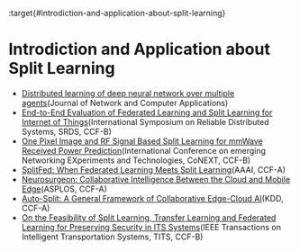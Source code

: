:target{#introdiction-and-application-about-split-learning}

# Introdiction and Application about Split Learning

- [Distributed learning of deep neural network over multiple agents](https://arxiv.org/pdf/1810.06060.pdf)(Journal of Network and Computer Applications)
- [End-to-End Evaluation of Federated Learning and Split Learning for Internet of Things](https://arxiv.org/pdf/2003.13376.pdf)(International Symposium on Reliable Distributed Systems, SRDS, CCF-B)
- [One Pixel Image and RF Signal Based Split Learning for mmWave Received Power Prediction](https://arxiv.org/pdf/1911.01682.pdf)(International Conference on emerging Networking EXperiments and Technologies, CoNEXT, CCF-B)
- [SplitFed: When Federated Learning Meets Split Learning](https://arxiv.org/pdf/2004.12088.pdf)(AAAI, CCF-A)
- [Neurosurgeon: Collaborative Intelligence Between the Cloud and Mobile Edge](https://dl.acm.org/doi/10.1145/3037697.3037698)(ASPLOS, CCF-A)
- [Auto-Split: A General Framework of Collaborative Edge-Cloud AI](https://dl.acm.org/doi/abs/10.1145/3447548.3467078)(KDD, CCF-A)
- [On the Feasibility of Split Learning, Transfer Learning and Federated Learning for Preserving Security in ITS Systems](https://ieeexplore.ieee.org/document/9756883)(IEEE Transactions on Intelligent Transportation Systems, TITS, CCF-B)
